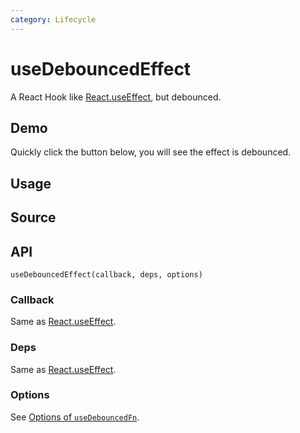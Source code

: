 ```yaml
---
category: Lifecycle
---
```


# useDebouncedEffect


<HooksType category="Lifecycle" lowLevel />

A React Hook like [React.useEffect](https://react.dev/reference/react/useEffect), but debounced.

## Demo

Quickly click the button below, you will see the effect is debounced.


<App />

## Usage



## Source


<Source />

## API

```tsx
useDebouncedEffect(callback, deps, options)
```

### Callback

Same as [React.useEffect](https://react.dev/reference/react/useEffect).

### Deps

Same as [React.useEffect](https://react.dev/reference/react/useEffect).

### Options

See [Options of `useDebouncedFn`](/reference/use-debounced-fn/#options).
